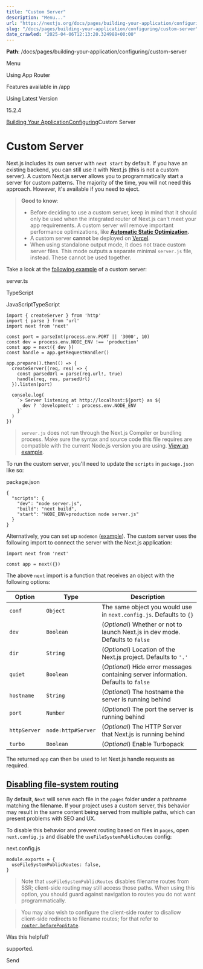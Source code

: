 ---
title: "Custom Server"
description: "Menu..."
url: "https://nextjs.org/docs/pages/building-your-application/configuring/custom-server"
slug: "/docs/pages/building-your-application/configuring/custom-server"
date_crawled: "2025-04-06T12:13:20.324988+00:00"
---

**Path**: /docs/pages/building-your-application/configuring/custom-server

Menu

Using App Router

Features available in /app

Using Latest Version

15.2.4

[Building Your Application](/docs/pages/building-your-application)[Configuring](/docs/pages/building-your-application/configuring)Custom Server

# Custom Server

Next.js includes its own server with `next start` by default. If you have an existing backend, you can still use it with Next.js (this is not a custom server). A custom Next.js server allows you to programmatically start a server for custom patterns. The majority of the time, you will not need this approach. However, it's available if you need to eject.

> **Good to know**:
>
> * Before deciding to use a custom server, keep in mind that it should only be used when the integrated router of Next.js can't meet your app requirements. A custom server will remove important performance optimizations, like **[Automatic Static Optimization](/docs/pages/building-your-application/rendering/automatic-static-optimization).**
> * A custom server **cannot** be deployed on [Vercel](https://vercel.com/frameworks/nextjs).
> * When using standalone output mode, it does not trace custom server files. This mode outputs a separate minimal `server.js` file, instead. These cannot be used together.

Take a look at the [following example](https://github.com/vercel/next.js/tree/canary/examples/custom-server) of a custom server:

server.ts

TypeScript

JavaScriptTypeScript

```
import { createServer } from 'http'
import { parse } from 'url'
import next from 'next'
 
const port = parseInt(process.env.PORT || '3000', 10)
const dev = process.env.NODE_ENV !== 'production'
const app = next({ dev })
const handle = app.getRequestHandler()
 
app.prepare().then(() => {
  createServer((req, res) => {
    const parsedUrl = parse(req.url!, true)
    handle(req, res, parsedUrl)
  }).listen(port)
 
  console.log(
    `> Server listening at http://localhost:${port} as ${
      dev ? 'development' : process.env.NODE_ENV
    }`
  )
})
```

> `server.js` does not run through the Next.js Compiler or bundling process. Make sure the syntax and source code this file requires are compatible with the current Node.js version you are using. [View an example](https://github.com/vercel/next.js/tree/canary/examples/custom-server).

To run the custom server, you'll need to update the `scripts` in `package.json` like so:

package.json

```
{
  "scripts": {
    "dev": "node server.js",
    "build": "next build",
    "start": "NODE_ENV=production node server.js"
  }
}
```

Alternatively, you can set up `nodemon` ([example](https://github.com/vercel/next.js/tree/canary/examples/custom-server)). The custom server uses the following import to connect the server with the Next.js application:

```
import next from 'next'
 
const app = next({})
```

The above `next` import is a function that receives an object with the following options:

| Option | Type | Description |
| --- | --- | --- |
| `conf` | `Object` | The same object you would use in `next.config.js`. Defaults to `{}` |
| `dev` | `Boolean` | (*Optional*) Whether or not to launch Next.js in dev mode. Defaults to `false` |
| `dir` | `String` | (*Optional*) Location of the Next.js project. Defaults to `'.'` |
| `quiet` | `Boolean` | (*Optional*) Hide error messages containing server information. Defaults to `false` |
| `hostname` | `String` | (*Optional*) The hostname the server is running behind |
| `port` | `Number` | (*Optional*) The port the server is running behind |
| `httpServer` | `node:http#Server` | (*Optional*) The HTTP Server that Next.js is running behind |
| `turbo` | `Boolean` | (*Optional*) Enable Turbopack |

The returned `app` can then be used to let Next.js handle requests as required.

## [Disabling file-system routing](#disabling-file-system-routing)

By default, `Next` will serve each file in the `pages` folder under a pathname matching the filename. If your project uses a custom server, this behavior may result in the same content being served from multiple paths, which can present problems with SEO and UX.

To disable this behavior and prevent routing based on files in `pages`, open `next.config.js` and disable the `useFileSystemPublicRoutes` config:

next.config.js

```
module.exports = {
  useFileSystemPublicRoutes: false,
}
```

> Note that `useFileSystemPublicRoutes` disables filename routes from SSR; client-side routing may still access those paths. When using this option, you should guard against navigation to routes you do not want programmatically.

> You may also wish to configure the client-side router to disallow client-side redirects to filename routes; for that refer to [`router.beforePopState`](/docs/pages/api-reference/functions/use-router#routerbeforepopstate).

Was this helpful?

supported.

Send